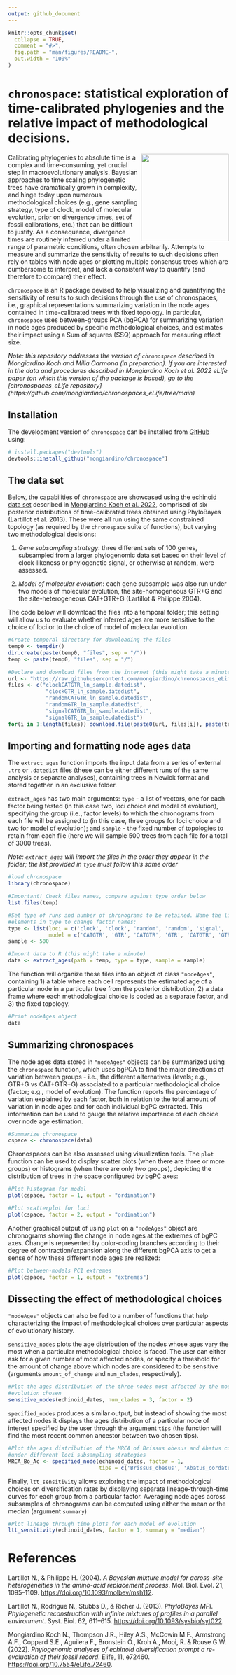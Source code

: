 ```yaml
---
output: github_document
---
```


```r
knitr::opts_chunk$set(
  collapse = TRUE,
  comment = "#>",
  fig.path = "man/figures/README-",
  out.width = "100%"
)
```


# `chronospace`: statistical exploration of time-calibrated phylogenies and the relative impact of methodological decisions.

<img src="man/figures/chronospace_hex.png" align="right" width="200"/>


Calibrating phylogenies to absolute time is a complex and time-consuming, yet crucial step in macroevolutionary analysis. Bayesian approaches to time scaling phylogenetic trees have dramatically grown in complexity, and hinge today upon numerous methodological choices (e.g., gene sampling strategy, type of clock, model of molecular evolution, prior on divergence times, set of fossil calibrations, etc.) that can be difficult to justify. As a consequence, divergence times are routinely inferred under a limited range of parametric conditions, often chosen arbitrarily. Attempts to measure and summarize the sensitivity of results to such decisions often rely on tables with node ages or plotting multiple consensus trees which are cumbersome to interpret, and lack a consistent way to quantify (and therefore to compare) their effect.

`chronospace` is an R package devised to help visualizing and quantifying the sensitivity of results to such decisions through the use of chronospaces, i.e., graphical representations summarizing variation in the node ages contained in time-calibrated trees with fixed topology. In particular, `chronospace` uses between-groups PCA (bgPCA) for summarizing variation in node ages produced by specific methodological choices, and estimates their impact using a Sum of squares (SSQ) approach for measuring effect size.

*Note: this repository addresses the version of `chronospace` described in Mongiardino Koch and Milla Carmona (in preparation). If you are interested in the data and procedures described in Mongiardino Koch et al. 2022 eLife paper (on which this version of the package is based), go to the [chronospaces_eLife repository] (https://github.com/mongiardino/chronospaces_eLife/tree/main)*
  
  
## Installation
The development version of `chronospace` can be installed from [GitHub](https://github.com/) using:
  
```r
# install.packages("devtools")
devtools::install_github("mongiardino/chronospace")

```

## The data set
Below, the capabilities of `chronospace` are showcased using the [echinoid data set](https://github.com/mongiardino/chronospaces_eLife/tree/main/example_files) described in [Mongiardino Koch et al. 2022](https://elifesciences.org/articles/72460), comprised of six posterior distributions of time-calibrated trees obtained using PhyloBayes (Lartillot et al. 2013). These were all run using the same constrained topology (as required by the `chronospace` suite of functions), but varying two methodological decisions:

1) *Gene subsampling strategy*: three different sets of 100 genes, subsampled from a larger phylogenomic data set based on their level of clock-likeness or phylogenetic signal, or otherwise at random, were assessed. 

2) *Model of molecular evolution*: each gene subsample was also run under two models of molecular evolution, the site-homogeneous GTR+G and the site-heterogeneous CAT+GTR+G (Lartillot & Philippe 2004). 

The code below will download the files into a temporal folder; this setting will allow us to evaluate whether inferred ages are more sensitive to the choice of loci or to the choice of model of molecular evolution. 

```r
#Create temporal directory for downloading the files
temp0 <- tempdir()
dir.create(paste(temp0, "files", sep = "/"))
temp <- paste(temp0, "files", sep = "/")

#Declare and download files from the internet (this might take a minute)
url <- "https://raw.githubusercontent.com/mongiardino/chronospaces_eLife/main/example_files/"
files <- c("clockCATGTR_ln_sample.datedist",
            "clockGTR_ln_sample.datedist",
            "randomCATGTR_ln_sample.datedist",
            "randomGTR_ln_sample.datedist",
            "signalCATGTR_ln_sample.datedist",
            "signalGTR_ln_sample.datedist")
for(i in 1:length(files)) download.file(paste0(url, files[i]), paste(temp, files[i], sep = "/"))
```


## Importing and formatting node ages data
The `extract_ages` function imports the input data from a series of external `.tre` or `.datedist` files (these can be either different runs of the same analysis or separate analyses), containing trees in Newick format and stored together in an exclusive folder.

`extract_ages` has two main arguments: `type` - a list of vectors, one for each factor being tested (in this case two, loci choice and model of evolution), specifying the group (i.e., factor levels) to which the chronograms from each file will be assigned to (in this case, three groups for loci choice and two for model of evolution); and `sample` - the fixed number of topologies to retain from each file (here we will sample 500 trees from each file for a total of 3000 trees). 

*Note: `extract_ages` will import the files in the order they appear in the folder; the list provided in `type` must follow this same order*


```r
#load chronospace
library(chronospace)

#Important! Check files names, compare against type order below
list.files(temp)

#Set type of runs and number of chronograms to be retained. Name the listed 
#elements in type to change factor names:
type <- list(loci = c('clock', 'clock', 'random', 'random', 'signal', 'signal'),
             model = c('CATGTR', 'GTR', 'CATGTR', 'GTR', 'CATGTR', 'GTR'))
sample <- 500

#Import data to R (this might take a minute)
data <- extract_ages(path = temp, type = type, sample = sample)
```

The function will organize these files into an object of class `"nodeAges"`, containing 1) a table where each cell represents the estimated age of a particular node in a particular tree from the posterior distribution, 2) a data frame where each methodological choice is coded as a separate factor, and 3) the fixed topology. 

```r
#Print nodeAges object
data
```

## Summarizing chronospaces
The node ages data stored in `"nodeAges"` objects can be summarized using the `chronospace` function, which uses bgPCA to find the major directions of variation between groups - i.e., the different alternatives (levels; e.g., GTR+G vs CAT+GTR+G) associated to a particular methodological choice (factor; e.g., model of evolution). The function reports the percentage of variation explained by each factor, both in relation to the total amount of variation in node ages and for each individual bgPC extracted. This information can be used to gauge the relative importance of each choice over node age estimation.

```r
#Summarize chronospace
cspace <- chronospace(data)
```

Chronospaces can be also assessed using visualization tools. The `plot` function can be used to display scatter plots (when there are three or more groups) or histograms (when there are only two groups), depicting the distribution of trees in the space configured by bgPC axes:
  
```r
#Plot histogram for model
plot(cspace, factor = 1, output = "ordination")

#Plot scatterplot for loci
plot(cspace, factor = 2, output = "ordination")

```

Another graphical output of using `plot` on a `"nodeAges"` object are chronograms showing the change in node ages at the extremes of bgPC axes. Change is represented by color-coding branches according to their degree of contraction/expansion along the different bgPCA axis to get a sense of how these different node ages are realized:
  
```r
#Plot between-models PC1 extremes 
plot(cspace, factor = 1, output = "extremes")
```


## Dissecting the effect of methodological choices
`"nodeAges"` objects can also be fed to a number of functions that help characterizing the impact of methodological choices over particular aspects of evolutionary history. 

`sensitive_nodes` plots the age distribution of the nodes whose ages vary the most when a particular methodological choice is faced. The user can either ask for a given number of most affected nodes, or specify a threshold for the amount of change above which nodes are considered to be sensitive (arguments `amount_of_change` and `num_clades`, respectively). 

```r
#Plot the ages distribution of the three nodes most affected by the model of 
#evolution chosen 
sensitive_nodes(echinoid_dates, num_clades = 3, factor = 2)
```

`specified_nodes` produces a similar output, but instead of showing the most affected nodes it displays the ages distribution of a particular node of interest specified by the user through the argument `tips` (the function will find the most recent common ancestor between two chosen tips).

```r
#Plot the ages distribution of the MRCA of Brissus obesus and Abatus cordatus
#under different loci subsampling strategies
MRCA_Bo_Ac <- specified_node(echinoid_dates, factor = 1,
                             tips = c('Brissus_obesus', 'Abatus_cordatus'))
```

Finally, `ltt_sensitivity` allows exploring the impact of methodological choices on diversification rates by displaying separate lineage-through-time curves for each group from a particular factor. Averaging node ages across subsamples of chronograms can be computed using either the mean or the median (argument `summary`)

```r
#Plot lineage through time plots for each model of evolution
ltt_sensitivity(echinoid_dates, factor = 1, summary = "median")
```


# References
Lartillot N., & Philippe H. (2004). *A Bayesian mixture model for across-site heterogeneities in the amino-acid replacement process*. Mol. Biol. Evol. 21, 1095–1109. <https://doi.org/10.1093/molbev/msh112>.

Lartillot N., Rodrigue N., Stubbs D., & Richer J. (2013). *PhyloBayes MPI. Phylogenetic reconstruction with infinite mixtures of profiles in a parallel environment*. Syst. Biol. 62, 611–615. <https://doi.org/10.1093/sysbio/syt022>.

Mongiardino Koch N., Thompson J.R., Hiley A.S., McCowin M.F., Armstrong A.F., Coppard S.E., Aguilera F., Bronstein O., Kroh A., Mooi, R. & Rouse G.W. (2022). *Phylogenomic analyses of echinoid diversification prompt a re-evaluation of their fossil record*. Elife, 11, e72460. <https://doi.org/10.7554/eLife.72460>.

